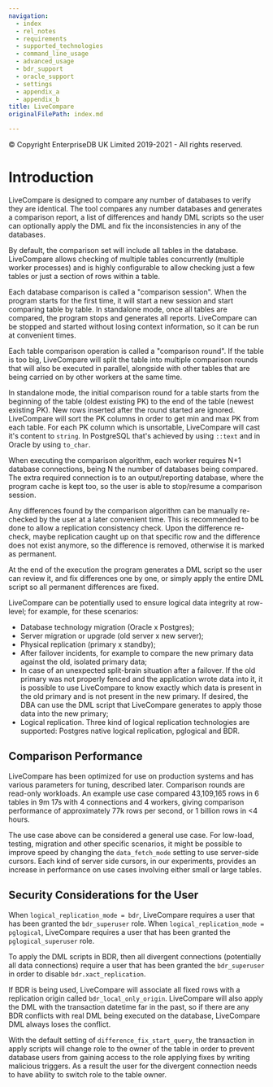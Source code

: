 ```yaml
---
navigation:
  - index
  - rel_notes
  - requirements
  - supported_technologies
  - command_line_usage
  - advanced_usage
  - bdr_support
  - oracle_support
  - settings
  - appendix_a
  - appendix_b
title: LiveCompare
originalFilePath: index.md

---
```


© Copyright EnterpriseDB UK Limited 2019-2021 - All rights reserved.

# Introduction

LiveCompare is designed to compare any number of databases to verify they are
identical. The tool compares any number databases and generates a comparison
report, a list of differences and handy DML scripts so the user can optionally
apply the DML and fix the inconsistencies in any of the databases.

By default, the comparison set will include all tables in the database.
LiveCompare allows checking of multiple tables concurrently (multiple worker
processes) and is highly configurable to allow checking just a few tables or
just a section of rows within a table.

Each database comparison is called a "comparison session". When the program
starts for the first time, it will start a new session and start comparing table
by table. In standalone mode, once all tables are compared, the program stops
and generates all reports. LiveCompare can be stopped and started without losing
context information, so it can be run at convenient times.

Each table comparison operation is called a "comparison round". If the table is
too big, LiveCompare will split the table into multiple comparison rounds that
will also be executed in parallel, alongside with other tables that are being
carried on by other workers at the same time.

In standalone mode, the initial comparison round for a table starts from the
beginning of the table (oldest existing PK) to the end of the table (newest
existing PK). New rows inserted after the round started are ignored. LiveCompare
will sort the PK columns in order to get min and max PK from each table. For each
PK column which is unsortable, LiveCompare will cast it's content to `string`. In
PostgreSQL that's achieved by using `::text` and in Oracle by using `to_char`.

When executing the comparison algorithm, each worker requires N+1 database
connections, being N the number of databases being compared. The extra required
connection is to an output/reporting database, where the program cache is kept
too, so the user is able to stop/resume a comparison session.

Any differences found by the comparison algorithm can be manually re-checked by
the user at a later convenient time. This is recommended to be done to allow a
replication consistency check. Upon the difference re-check, maybe replication
caught up on that specific row and the difference does not exist anymore, so the
difference is removed, otherwise it is marked as permanent.

At the end of the execution the program generates a DML script so the user can
review it, and fix differences one by one, or simply apply the entire DML script
so all permanent differences are fixed.

LiveCompare can be potentially used to ensure logical data integrity at
row-level; for example, for these scenarios:

-   Database technology migration (Oracle x Postgres);
-   Server migration or upgrade (old server x new server);
-   Physical replication (primary x standby);
-   After failover incidents, for example to compare the new primary data against
    the old, isolated primary data;
-   In case of an unexpected split-brain situation after a failover. If the old
    primary was not properly fenced and the application wrote data into it, it is
    possible to use LiveCompare to know exactly which data is present in the old
    primary and is not present in the new primary. If desired, the DBA can use the
    DML script that LiveCompare generates to apply those data into the new primary;
-   Logical replication. Three kind of logical replication technologies are
    supported: Postgres native logical replication, pglogical and BDR.

## Comparison Performance

LiveCompare has been optimized for use on production systems and has various
parameters for tuning, described later. Comparison rounds are read-only
workloads. An example use case compared 43,109,165 rows in 6 tables in 9m 17s
with 4 connections and 4 workers, giving comparison performance of approximately
77k rows per second, or 1 billion rows in &lt;4 hours.

The use case above can be considered a general use case. For low-load, testing,
migration and other specific scenarios, it might be possible to improve speed by
changing the `data_fetch_mode` setting to use server-side cursors. Each kind of
server side cursors, in our experiments, provides an increase in performance on
use cases involving either small or large tables.

## Security Considerations for the User

When `logical_replication_mode = bdr`, LiveCompare requires a user that has been
granted the `bdr_superuser` role. When `logical_replication_mode = pglogical`,
LiveCompare requires a user that has been granted the `pglogical_superuser`
role.

To apply the DML scripts in BDR, then all divergent connections (potentially all
data connections) require a user that has been granted the `bdr_superuser` in
order to disable `bdr.xact_replication`.

If BDR is being used, LiveCompare will associate all fixed rows with a
replication origin called `bdr_local_only_origin`. LiveCompare will also apply
the DML with the transaction datetime far in the past, so if there are any BDR
conflicts with real DML being executed on the database, LiveCompare DML always
loses the conflict.

With the default setting of `difference_fix_start_query`, the transaction in
apply scripts will change role to the owner of the table in order to prevent
database users from gaining access to the role applying fixes by writing
malicious triggers. As a result the user for the divergent connection needs to
have ability to switch role to the table owner.
